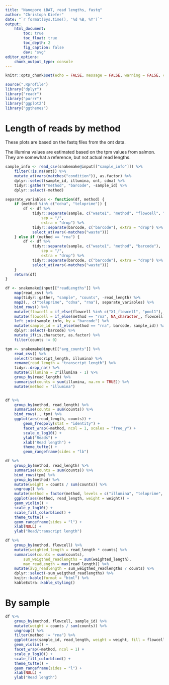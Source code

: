 ```yaml
---
title: "Nanopore iBAT, read lengths, fastq"
author: "Christoph Kiefer"
date: "`r format(Sys.time(), '%d %B, %Y')`"
output:
    html_document:
        toc: true
        toc_float: true
        toc_depth: 2
        fig_caption: false
        dev: "svg"
editor_options:
    chunk_output_type: console
---
```


```r
knitr::opts_chunk$set(echo = FALSE, message = FALSE, warning = FALSE, cache = FALSE)
```

```r
source(".Rprofile")
library("dplyr")
library("readr")
library("purrr")
library("ggplot2")
library("ggthemes")
```

# Length of reads by method

These plots are based on the fastq files from the ont data. 

The illumina values are estimated based on the tpm values from salmon. They are
somewhat a reference, but not actual read lengths.

```r
sample_info <- read_csv(snakemake@input[["sample_info"]]) %>% 
    filter(!is.na(ont)) %>%
    mutate_at(vars(matches("condition")), as.factor) %>% 
    dplyr::select(sample_id, illumina, ont, cdna) %>% 
    tidyr::gather("method", "barcode", -sample_id) %>% 
    dplyr::select(-method)
```

```r
separate_variables <- function(df, method) {
    if (method %in% c("cdna", "teloprime")) {
        df <- df %>%
            tidyr::separate(sample, c("waste1", "method", "flowcell", "barcode"),
                sep = "/",
                extra = "drop") %>% 
            tidyr::separate(barcode, c("barcode"), extra = "drop") %>% 
            select_at(vars(-matches("waste")))
    } else if (method == "rna") {
        df <- df %>%
            tidyr::separate(sample, c("waste1", "method", "barcode"),
                sep = "/",
                extra = "drop") %>% 
            tidyr::separate(barcode, c("barcode"), extra = "drop") %>% 
            select_at(vars(-matches("waste"))) 
    }
    return(df)
}

df <- snakemake@input[["readLengths"]] %>% 
    map(read_csv) %>%
    map(tidyr::gather, "sample", "counts", -read_length) %>% 
    map2(., c("teloprime", "cdna", "rna"), separate_variables) %>% 
    bind_rows() %>% 
    mutate(flowcell = if_else(flowcell %in% c("X1_flowcell", "pool1"), "cell_1", "cell_2")) %>% 
    mutate(flowcell = if_else(method == "rna", NA_character_, flowcell)) %>% 
    left_join(sample_info, by = "barcode") %>%
    mutate(sample_id = if_else(method == "rna", barcode, sample_id)) %>% 
    dplyr::select(-barcode) %>% 
    mutate_if(is.character, as.factor) %>% 
    filter(counts != 0)
```

```r
tpm <- snakemake@input[["avg_counts"]] %>% 
    read_csv() %>% 
    select(transcript_length, illumina) %>% 
    rename(read_length = "transcript_length") %>%
    tidyr::drop_na() %>% 
    mutate(illumina = 2^illumina - 1) %>% 
    group_by(read_length) %>% 
    summarise(counts = sum(illumina, na.rm = TRUE)) %>% 
    mutate(method = "illumina")


df %>% 
    group_by(method, read_length) %>% 
    summarise(counts = sum(counts)) %>% 
    bind_rows(., tpm) %>% 
    ggplot(aes(read_length, counts)) +
        geom_freqpoly(stat = "identity") +
        facet_wrap(~method, ncol = 1, scales = "free_y") +
        scale_x_log10() +
        ylab("Reads") + 
        xlab("Read length") +
        theme_tufte() +
        geom_rangeframe(sides = "lb") 
```

```r
df %>% 
    group_by(method, read_length) %>% 
    summarise(counts = sum(counts)) %>%
    bind_rows(tpm) %>% 
    group_by(method) %>% 
    mutate(weight = counts / sum(counts)) %>% 
    ungroup() %>% 
    mutate(method = factor(method, levels = c("illumina", "teloprime", "cdna", "rna"))) %>% 
    ggplot(aes(method, read_length, weight = weight)) +
    geom_violin() +
    scale_y_log10() +
    scale_fill_colorblind() +
    theme_tufte() +
    geom_rangeframe(sides = "l") +
    xlab(NULL) + 
    ylab("Read/transcript length")
```

```r
df %>% 
    group_by(method, flowcell) %>% 
    mutate(weighted_length = read_length * counts) %>% 
    summarise(counts = sum(counts),
        sum_weigthed_readlengths = sum(weighted_length),
        max_readLength = max(read_length)) %>% 
    mutate(avg_readlength = sum_weigthed_readlengths / counts) %>% 
    dplyr::select(-sum_weigthed_readlengths) %>% 
    knitr::kable(format = "html") %>%
    kableExtra::kable_styling()
```


# By sample

```r
df %>% 
    group_by(method, flowcell, sample_id) %>% 
    mutate(weight = counts / sum(counts)) %>% 
    ungroup() %>% 
    filter(method != "rna") %>% 
    ggplot(aes(sample_id, read_length, weight = weight, fill = flowcell)) +
    geom_violin() +
    facet_wrap(~method, ncol = 1) +
    scale_y_log10() +
    scale_fill_colorblind() +
    theme_tufte() +
    geom_rangeframe(sides = "l") +
    xlab(NULL) + 
    ylab("Read length")
```
